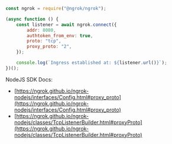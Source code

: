 ```jsx
const ngrok = require("@ngrok/ngrok");

(async function () {
	const listener = await ngrok.connect({
		addr: 8080,
		authtoken_from_env: true,
		proto: "tcp",
		proxy_proto: "2",
	});

	console.log(`Ingress established at: ${listener.url()}`);
})();
```

NodeJS SDK Docs:

- [https://ngrok.github.io/ngrok-nodejs/interfaces/Config.html#proxy_proto](https://ngrok.github.io/ngrok-nodejs/interfaces/Config.html#proxy_proto)
- [https://ngrok.github.io/ngrok-nodejs/classes/TcpListenerBuilder.html#proxyProto](https://ngrok.github.io/ngrok-nodejs/classes/TcpListenerBuilder.html#proxyProto)
